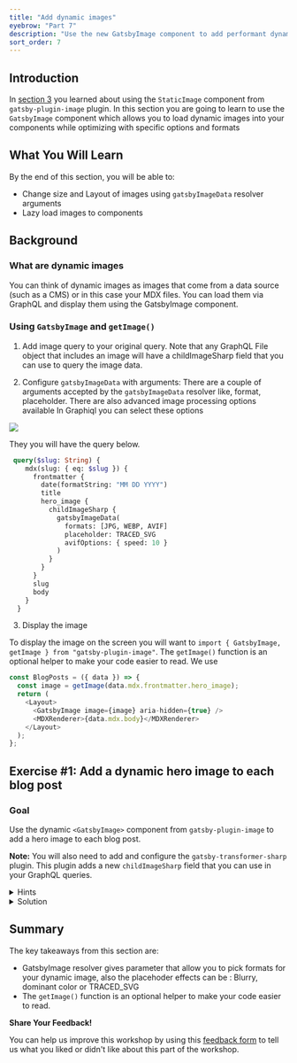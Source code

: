 ```yaml
---
title: "Add dynamic images"
eyebrow: "Part 7"
description: "Use the new GatsbyImage component to add performant dynamic images to your site."
sort_order: 7
---
```



## Introduction

In [section 3](/part-3/) you learned about using the `StaticImage` component from `gatsby-plugin-image` plugin. In this section you are going to learn to use the `GatsbyImage` component which
allows you to load dynamic images into your components while optimizing with specific options and formats

## What You Will Learn

By the end of this section, you will be able to:

- Change size and Layout of images using `gatsbyImageData` resolver arguments
- Lazy load images to components 

## Background

### What are dynamic images 

You can think of dynamic images as images that come from a data source (such as a CMS) or in this case your MDX files. You can load them via GraphQL and display them using the GatsbyImage component.

### Using `GatsbyImage` and `getImage()`

1. Add image query to your original query. Note that any GraphQL File object that includes an image will have a childImageSharp field that you can use to query the image data.

2. Configure `gatsbyImageData` with arguments: There are a couple of arguments accepted by the `gatsbyImageData` resolver like, format, placeholder. There are also advanced image processing options available
   In Graphiql you can select these options

![](./image-parameter-query.png) 

They you will have the query below. 

```graphql
 query($slug: String) {
    mdx(slug: { eq: $slug }) {
      frontmatter {
        date(formatString: "MM DD YYYY")
        title
        hero_image {
          childImageSharp {
            gatsbyImageData(
              formats: [JPG, WEBP, AVIF]
              placeholder: TRACED_SVG
              avifOptions: { speed: 10 }
            )
          }
        }
      }
      slug
      body
    }
  }

```
3. Display the image

To display the image on the screen you will want to `import { GatsbyImage, getImage } from "gatsby-plugin-image"`.
The `getImage()` function is an optional helper to make your code easier to read. We use 

```javascript
const BlogPosts = ({ data }) => {
  const image = getImage(data.mdx.frontmatter.hero_image);
  return (
    <Layout>
      <GatsbyImage image={image} aria-hidden={true} />
      <MDXRenderer>{data.mdx.body}</MDXRenderer>
    </Layout>
  );
};

```


## Exercise #1: Add a dynamic hero image to each blog post

### Goal

Use the dynamic `<GatsbyImage>` component from `gatsby-plugin-image` to add a hero image to each blog post.

<Calloutbox>

**Note:** You will also need to add and configure the `gatsby-transformer-sharp` plugin. This plugin adds a new `childImageSharp` field that you can use in your GraphQL queries.

</Calloutbox>

<details>
  <summary>Hints</summary>

1. Download a hero image for each blog post, and put them in your `/blog` folder.
1. Create a new field in the front matter for each `.mdx` file with the relative path to the hero image.
1. Use the `<GatsbyImage>` component and `getImage()` function to render the hero image in your blog post template.
  
</details>

<details>
  <summary>Solution</summary>

You'll learn more if you work through the exercise on your own.

But if you get stuck, here's [one possible solution](https://gist.github.com/Ekwuno/9c023648c4190b35f0e7ace9ae84b9d0).


</details>


## Summary

The key takeaways from this section are:
- GatsbyImage resolver gives parameter that allow you to pick formats for your dynamic image, also the placehoder effects can be : Blurry, dominant color or TRACED_SVG
- The `getImage()` function is an optional helper to make your code easier to read.

<Calloutbox>

**Share Your Feedback!**

You can help us improve this workshop by using this [feedback form](https://docs.google.com/forms/d/e/1FAIpQLScQSMjKfAaukPiiwvPTpIG3nKEF5pjY0Y_nZX6TGj0L9Tx31w/viewform?usp=pp_url&entry.2075407804=Part+7) to tell us what you liked or didn't like about this part of the workshop.

</Calloutbox>

<PreviousNext prevTo="/part-6" prevText="Part 6" />
